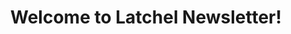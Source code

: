 ---
title: "Welcome to Latchel Newsletter!"
description: "Description of your new file."
sidebarTitle: "Overview"
---
